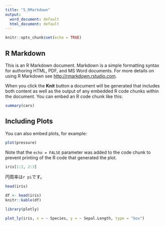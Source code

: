 ```yaml
---
title: "5_RMarkdown"
output:
  word_document: default
  html_document: default
---
```


```r
knitr::opts_chunk$set(echo = TRUE)
```

## R Markdown

This is an R Markdown document. Markdown is a simple formatting syntax for authoring HTML, PDF, and MS Word documents. For more details on using R Markdown see <http://rmarkdown.rstudio.com>.

When you click the **Knit** button a document will be generated that includes both content as well as the output of any embedded R code chunks within the document. You can embed an R code chunk like this:

```r
summary(cars)
```

## Including Plots

You can also embed plots, for example:

```r
plot(pressure)
```

Note that the `echo = FALSE` parameter was added to the code chunk to prevent printing of the R code that generated the plot.

```r
iris[1:2, 2:3]
```

円周率は`r pi`です。

```r
head(iris)
```

```r
df <- head(iris)
knitr::kable(df)
```

```r
library(plotly)
```


```r
plot_ly(iris, x = ~ Species, y = ~ Sepal.Length, type = "box")
```

